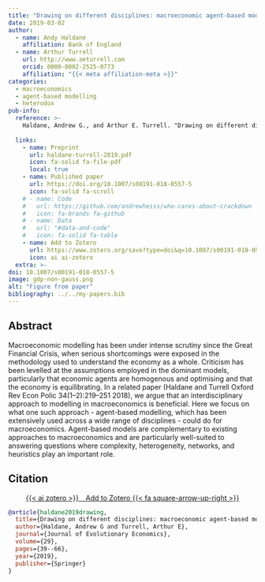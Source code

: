 ```yaml
---
title: "Drawing on different disciplines: macroeconomic agent-based models"
date: 2019-03-02
author:
  - name: Andy Haldane
    affiliation: Bank of England
  - name: Arthur Turrell
    url: http://www.aeturrell.com
    orcid: 0000-0002-2525-0773
    affiliation: "{{< meta affiliation-meta >}}"
categories: 
  - macroeconomics
  - agent-based modelling
  - heterodox
pub-info:
  reference: >-
    Haldane, Andrew G., and Arthur E. Turrell. "Drawing on different disciplines: macroeconomic agent-based models." <i>Journal of Evolutionary Economics</i> 29 (2019): 39-66. doi: <a href="https://doi.org/10.1007/s00191-018-0557-5"><code>10.1007/s00191-018-0557-5</code></a>
    
  links:
    - name: Preprint
      url: haldane-turrell-2019.pdf
      icon: fa-solid fa-file-pdf
      local: true
    - name: Published paper
      url: https://doi.org/10.1007/s00191-018-0557-5
      icon: fa-solid fa-scroll
    # - name: Code
    #   url: https://github.com/andrewheiss/who-cares-about-crackdown
    #   icon: fa-brands fa-github
    # - name: Data
    #   url: "#data-and-code"
    #   icon: fa-solid fa-table
    - name: Add to Zotero
      url: https://www.zotero.org/save?type=doi&q=10.1007/s00191-018-0557-5
      icon: ai ai-zotero
  extra: >-
doi: 10.1007/s00191-018-0557-5
image: gdp-non-gauss.png
alt: "Figure from paper"
bibliography: ../../my-papers.bib
---
```


<!-- ![](mismatch_img.png){fig-align="center" width=80%} -->

<!-- ## Important links

- [Working paper / preprint](LabourEconomics2021OccupationalMismatch.pdf)
- [Published paper](https://doi.org/10.1016/j.labeco.2021.102013) -->

## Abstract

Macroeconomic modelling has been under intense scrutiny since the Great Financial Crisis, when serious shortcomings were exposed in the methodology used to understand the economy as a whole. Criticism has been levelled at the assumptions employed in the dominant models, particularly that economic agents are homogenous and optimising and that the economy is equilibrating. In a related paper (Haldane and Turrell Oxford Rev Econ Polic 34(1–2):219–251 2018), we argue that an interdisciplinary approach to modelling in macroeconomics is beneficial. Here we focus on what one such approach - agent-based modelling, which has been extensively used across a wide range of disciplines - could do for macroeconomics. Agent-based models are complementary to existing approaches to macroeconomics and are particularly well-suited to answering questions where complexity, heterogeneity, networks, and heuristics play an important role.

## Citation

<p class="buttons" style="text-align:center;">
<a class="btn btn-danger" target="_blank" href="https://www.zotero.org/save?type=doi&q=10.1007/s00191-018-0557-5">{{< ai zotero >}}&emsp;Add to Zotero {{< fa square-arrow-up-right >}}</a>
</p>


```bibtex
@article{haldane2019drawing,
  title={Drawing on different disciplines: macroeconomic agent-based models},
  author={Haldane, Andrew G and Turrell, Arthur E},
  journal={Journal of Evolutionary Economics},
  volume={29},
  pages={39--66},
  year={2019},
  publisher={Springer}
}
```
